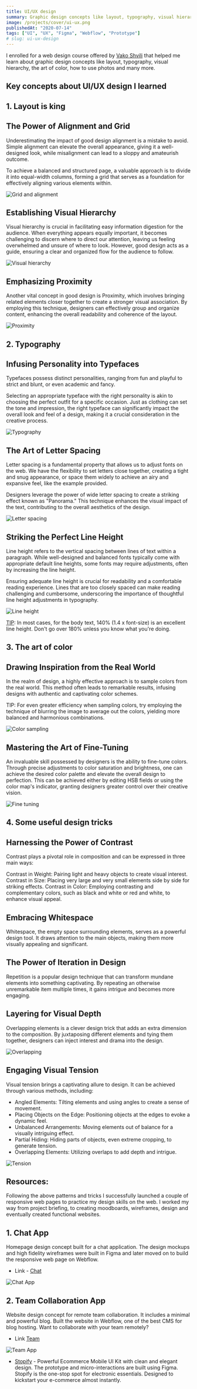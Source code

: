 ```yaml
---
title: UI/UX design
summary: Graphic design concepts like layout, typography, visual hierarchy, the art of color, how to use photos and also included concepts built for a chat, remote team collaboration application, and powerful e-commerce mobile UI kit.
image: /projects/cover/ui-ux.png
publishedAt: "2020-07-14"
tags: ["UI", "UX", "Figma", "Webflow", "Prototype"]
# slug: ui-ux-design
---
```


I enrolled for a web design course offered by [Vako Shvili](https://www.vakoshvili.com/) that helped me learn about graphic design concepts like layout, typography, visual hierarchy, the art of color, how to use photos and many more.

## Key concepts about UI/UX design I learned

## 1. Layout is king

## The Power of Alignment and Grid

Underestimating the impact of good design alignment is a mistake to avoid. Simple alignment can elevate the overall appearance, giving it a well-designed look, while misalignment can lead to a sloppy and amateurish outcome.

To achieve a balanced and structured page, a valuable approach is to divide it into equal-width columns, forming a grid that serves as a foundation for effectively aligning various elements within.

<Image
  width={800}
  height={800}
  src="/blog/design-principles/alignment_and_grid.png"
  alt="Grid and alignment"
/>

## Establishing Visual Hierarchy

Visual hierarchy is crucial in facilitating easy information digestion for the audience. When everything appears equally important, it becomes challenging to discern where to direct our attention, leaving us feeling overwhelmed and unsure of where to look. However, good design acts as a guide, ensuring a clear and organized flow for the audience to follow.

<Image
  width={800}
  height={800}
  src="/blog/design-principles/visual_hierarchy.png"
  alt="Visual hierarchy"
/>

## Emphasizing Proximity

Another vital concept in good design is Proximity, which involves bringing related elements closer together to create a stronger visual association. By employing this technique, designers can effectively group and organize content, enhancing the overall readability and coherence of the layout.

<Image
  width={800}
  height={800}
  src="/blog/design-principles/proximity.png"
  alt="Proximity"
/>

## 2. Typography

## Infusing Personality into Typefaces

Typefaces possess distinct personalities, ranging from fun and playful to strict and blunt, or even academic and fancy.

Selecting an appropriate typeface with the right personality is akin to choosing the perfect outfit for a specific occasion. Just as clothing can set the tone and impression, the right typeface can significantly impact the overall look and feel of a design, making it a crucial consideration in the creative process.

<Image
  width={800}
  height={800}
  src="/blog/design-principles/typography.png"
  alt="Typography"
/>

## The Art of Letter Spacing

Letter spacing is a fundamental property that allows us to adjust fonts on the web. We have the flexibility to set letters close together, creating a tight and snug appearance, or space them widely to achieve an airy and expansive feel, like the example provided.

Designers leverage the power of wide letter spacing to create a striking effect known as "Panorama." This technique enhances the visual impact of the text, contributing to the overall aesthetics of the design.

<Image
  width={800}
  height={800}
  src="/blog/design-principles/letter_spacing.png"
  alt="Letter spacing"
/>

## Striking the Perfect Line Height

Line height refers to the vertical spacing between lines of text within a paragraph. While well-designed and balanced fonts typically come with appropriate default line heights, some fonts may require adjustments, often by increasing the line height.

Ensuring adequate line height is crucial for readability and a comfortable reading experience. Lines that are too closely spaced can make reading challenging and cumbersome, underscoring the importance of thoughtful line height adjustments in typography.

<Image
  width={800}
  height={800}
  src="/blog/design-principles/line_height.png"
  alt="Line height"
/>

<u>TIP</u>: In most cases, for the body text, 140% (1.4 x font-size) is an
excellent line height. Don't go over 180% unless you know what you're doing.

## 3. The art of color

## Drawing Inspiration from the Real World

In the realm of design, a highly effective approach is to sample colors from the real world. This method often leads to remarkable results, infusing designs with authentic and captivating color schemes.

TIP: For even greater efficiency when sampling colors, try employing the technique of blurring the image to average out the colors, yielding more balanced and harmonious combinations.

<Image
  width={800}
  height={800}
  src="/blog/design-principles/inspiration.png"
  alt="Color sampling"
/>

## Mastering the Art of Fine-Tuning

An invaluable skill possessed by designers is the ability to fine-tune colors. Through precise adjustments to color saturation and brightness, one can achieve the desired color palette and elevate the overall design to perfection. This can be achieved either by editing HSB fields or using the color map's indicator, granting designers greater control over their creative vision.

<Image
  width={800}
  height={800}
  src="/blog/design-principles/fine-tuning.png"
  alt="Fine tuning"
/>

## 4. Some useful design tricks

## Harnessing the Power of Contrast

Contrast plays a pivotal role in composition and can be expressed in three main ways:

Contrast in Weight: Pairing light and heavy objects to create visual interest.
Contrast in Size: Placing very large and very small elements side by side for striking effects.
Contrast in Color: Employing contrasting and complementary colors, such as black and white or red and white, to enhance visual appeal.

## Embracing Whitespace

Whitespace, the empty space surrounding elements, serves as a powerful design tool. It draws attention to the main objects, making them more visually appealing and significant.

## The Power of Iteration in Design

Repetition is a popular design technique that can transform mundane elements into something captivating. By repeating an otherwise unremarkable item multiple times, it gains intrigue and becomes more engaging.

## Layering for Visual Depth

Overlapping elements is a clever design trick that adds an extra dimension to the composition. By juxtaposing different elements and tying them together, designers can inject interest and drama into the design.

<Image
  width={800}
  height={800}
  src="/blog/design-principles/overlapping.png"
  alt="Overlapping"
/>

## Engaging Visual Tension

Visual tension brings a captivating allure to design. It can be achieved through various methods, including:

- Angled Elements: Tilting elements and using angles to create a sense of movement.
- Placing Objects on the Edge: Positioning objects at the edges to evoke a dynamic feel.
- Unbalanced Arrangements: Moving elements out of balance for a visually intriguing effect.
- Partial Hiding: Hiding parts of objects, even extreme cropping, to generate tension.
- Overlapping Elements: Utilizing overlaps to add depth and intrigue.

<Image
  width={800}
  height={800}
  src="/blog/design-principles/tension.png"
  alt="Tension"
/>

## Resources:

Following the above patterns and tricks I successfully launched a couple of responsive web pages to practice my design skills on the web. I worked my way from project briefing, to creating moodboards, wireframes, design and eventually created functional websites.

## 1. Chat App

Homepage design concept built for a chat application. The design mockups and high fidelity wireframes were built in Figma and later moved on to build the responsive web page on Webflow.

- Link - [Chat](https://chat-app-homepage.webflow.io/)

<Image
  width={800}
  height={800}
  src="/projects/ui-ux-design/Chat.png"
  alt="Chat App"
/>

## 2. Team Collaboration App

Website design concept for remote team collaboration. It includes a minimal and powerful blog. Built the website in Webflow, one of the best CMS for blog hosting. Want to collaborate with your team remotely?

- Link [Team](https://team-app-5efacf.webflow.io/)

<Image
  width={800}
  height={800}
  src="/projects/ui-ux-design/Team.png"
  alt="Team App"
/>

- [Stopify](https://boro-ui-ux.webflow.io/project/stopify-ecommerce) - Powerful Ecommerce Mobile UI Kit with clean and elegant design. The prototype and micro-interactions are built using Figma. Stopify is the one-stop spot for electronic essentials. Designed to kickstart your e-commerce almost instantly.
